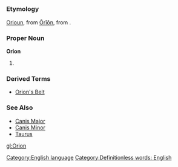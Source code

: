 =={{en}}==
[[Category:English language]]
===Etymology===
{{enm}} [[Orioun]], from {{la}} [[Orion|Ōrīōn]], from {{grc}}.
===Proper Noun===
'''Orion'''

#{{stub}} [[Category:Definitionless words: English]]
===Derived Terms===
*[[Orion's Belt]]
===See Also===
*[[Canis Major]]
*[[Canis Minor]]
*[[Taurus]]

[[gl:Orion]]